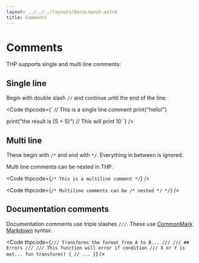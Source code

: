 ```yaml
---
layout: ../../../layouts/DocsLayout.astro
title: Comments
---
```


# Comments

THP supports single and multi line comments:


## Single line

Begin with double slash `//` and continue until the end of the line.

<Code thpcode={`
// This is a single line comment
print("hello!")

print("the result is {5 + 5}") // This will print 10
`} />


## Multi line

These begin with `/*` and end with `*/`. Everything in between is ignored.

Multi line comments can be nested in THP.

<Code thpcode={`
/*
    This is a
    multiline comment
*/
`} />

<Code thpcode={`
/*
    Multiline comments
    can be /* nested */
*/
`} />

## Documentation comments

Documentation comments use triple slashes `///`.
These use [CommonMark Markdown](https://commonmark.org/) syntax.

<Code thpcode={`
/// Transforms the format from A to B...
///
/// ## Errors
///
/// This function will error if condition
/// X or Y is met...
fun transform() {
    // ...
}
`} />


